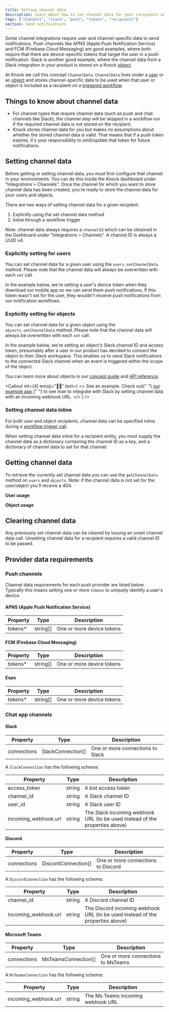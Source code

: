 ```yaml
---
title: Setting channel data
description: Learn about how to set channel data for your recipients and users to make it easy to connect recipients with push and chat channels.
tags: ["channels", "slack", "push", "tokens", "recipients"]
section: Send notifications
---
```



Some channel integrations require user and channel-specific data to send notifications. Push channels like APNS (Apple Push Notification Service) and FCM (Firebase Cloud Messaging) are good examples, where both require that there are device-specific tokens that target the user in a push notification. Slack is another good example, where the channel data from a Slack integration in your product is stored on a Knock [object](/send-and-manage-data/objects).

At Knock we call this concept `ChannelData`. `ChannelData` lives under a [user](/send-and-manage-data/users) or an [object](/send-and-manage-data/objects) and stores channel-specific data to be used when that user or object is included as a recipient on a [triggered workflow](/send-notifications/triggering-workflows).

## Things to know about channel data

- For channel types that require channel data (such as push and chat channels like Slack), the channel step will be skipped in a workflow run if the required channel data is not stored on the recipient.
- Knock stores channel data for you but makes no assumptions about whether the stored channel data is valid. That means that if a push token expires, it's your responsibility to omit/update that token for future notifications.

## Setting channel data

Before getting or setting channel data, you must first configure that channel in your environments. You can do this inside the Knock dashboard under "Integrations > Channels". Once the channel for which you want to store channel data has been created, you're ready to store the channel data for your users and objects.

There are two ways of setting channel data for a given recipient:

1. Explicitly using the set channel data method
2. Inline through a workflow trigger

Note: channel data always requires a `channelId` which can be obtained in the Dashboard under "Integrations > Channels". A channel ID is always a UUID v4.

### Explicitly setting for users

You can set channel data for a given user using the `users.setChannelData` method. Please note that the channel data will always be overwritten with each `set` call.

In the example below, we're setting a user's device token when they download our mobile app so we can send them push notifications. If this token wasn't set for the user, they wouldn't receive push notifications from our notification workflows.

<MultiLangCodeBlock
  snippet="users.setChannelData"
  title="Set channel data for a user"
/>

### Explicitly setting for objects

You can set channel data for a given object using the `objects.setChannelData` method. Please note that the channel data will always be overwritten with each `set` call.

In the example below, we're setting an object's Slack channel ID and access token, presumably after a user in our product has decided to connect the object to their Slack workspace. This enables us to send Slack notifications to the connected Slack channel when an event is triggered within the scope of the object.

<MultiLangCodeBlock
  snippet="objects.setChannelData.slack"
  title="Set channel data for an object"
/>

You can learn more about objects in our [concept guide](/send-and-manage-data/objects) and [API reference](/reference#objects).

<Callout
  mt={4}
  emoji="👩‍💻"
  text={
    <>
      <span className="font-bold">See an example.</span> Check out{" "}
      <a href="https://github.com/knocklabs/knock-node-example-app/blob/main/db/seeds.ts#L103">
        our example app
      </a>{" "}
      to see how to integrate with Slack by setting channel data with an
      incoming webhook URL.
    </>
  }
/>

### Setting channel data inline

For both user and object recipients, channel data can be specified inline during a [workflow trigger call](/send-notifications/triggering-workflows#identifying-recipients-inline).

When setting channel data inline for a recipient entity, you must supply the channel data as a dictionary containing the channel ID as a key, and a dictionary of channel data to set for that channel.

<MultiLangCodeBlock
  snippet="workflows.trigger-with-user-channel-data"
  title="Trigger workflow with inline channel data"
/>

## Getting channel data

To retrieve the currently set channel data you can use the `getChannelData` method on `users` and `objects`. Note: if
the channel data is not set for the user/object you'll receive a 404.

**User usage**

<MultiLangCodeBlock
  snippet="users.getChannelData"
  title="Get channel data for a user"
/>

**Object usage**

<MultiLangCodeBlock
  snippet="objects.getChannelData"
  title="Get channel data for an object"
/>

## Clearing channel data

Any previously set channel data can be cleared by issuing an unset channel data call. Unsetting channel data for a recipient requires a valid channel ID to be passed.

<MultiLangCodeBlock
  snippet="users.unsetChannelData"
  title="Unset channel data for a user"
/>

## Provider data requirements

### Push channels

Channel data requirements for each push provider are listed below. Typically this means setting one or more `tokens` to uniquely identify a user's device.

#### APNS (Apple Push Notification Service)

| Property | Type     | Description               |
| -------- | -------- | ------------------------- |
| tokens\* | string[] | One or more device tokens |

#### FCM (Firebase Cloud Messaging)

| Property | Type     | Description               |
| -------- | -------- | ------------------------- |
| tokens\* | string[] | One or more device tokens |

#### Expo

| Property | Type     | Description               |
| -------- | -------- | ------------------------- |
| tokens\* | string[] | One or more device tokens |

### Chat app channels

#### Slack

| Property    | Type              | Description                      |
| ----------- | ----------------- | -------------------------------- |
| connections | SlackConnection[] | One or more connections to Slack |

A `SlackConnection` has the following schema:

| Property             | Type   | Description                                                                 |
| -------------------- | ------ | --------------------------------------------------------------------------- |
| access_token         | string | A bot access token                                                          |
| channel_id           | string | A Slack channel ID                                                          |
| user_id              | string | A Slack user ID                                                             |
| incoming_webhook.url | string | The Slack incoming webhook URL (to be used instead of the properties above) |

#### Discord

| Property    | Type                | Description                        |
| ----------- | ------------------- | ---------------------------------- |
| connections | DiscordConnection[] | One or more connections to Discord |

A `DiscordConnection` has the following schema:

| Property             | Type   | Description                                                                   |
| -------------------- | ------ | ----------------------------------------------------------------------------- |
| channel_id           | string | A Discord channel ID                                                          |
| incoming_webhook.url | string | The Discord incoming webhook URL (to be used instead of the properties above) |

#### Microsoft Teams

| Property    | Type                | Description                        |
| ----------- | ------------------- | ---------------------------------- |
| connections | MsTeamsConnection[] | One or more connections to MsTeams |

A `MsTeamsConnection` has the following schema:

| Property             | Type   | Description                       |
| -------------------- | ------ | --------------------------------- |
| incoming_webhook.url | string | The Ms Teams incoming webhook URL |
